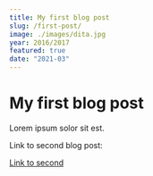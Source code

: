 ```yaml
---
title: My first blog post
slug: /first-post/
image: ./images/dita.jpg
year: 2016/2017
featured: true
date: "2021-03"
---
```


# My first blog post

Lorem ipsum solor sit est.

Link to second blog post:

[Link to second](/second-post)
